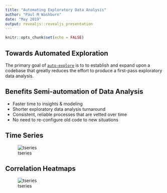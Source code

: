 ```yaml
---
title: "Automating Exploratory Data Analysis"
author: "Paul M Washburn"
date: "May 2019"
output: revealjs::revealjs_presentation
---
```


```r
knitr::opts_chunk$set(echo = FALSE)
```

## Towards Automated Exploration

The primary goal of [`auto-explore`](https://github.com/paulmattheww/auto-explore) is to to establish and expand upon a codebase that greatly reduces the effort to produce a first-pass exploratory data analysis.

## Benefits Semi-automation of Data Analysis

- Faster time to insights & modeling
- Shorter exploratory data analysis turnaround
- Consistent, reliable processes that are vetted over time
- No need to re-configure old code to new situations

## Time Series

![tseries](/Users/pmw/Desktop/templates/auto-explore/img/tseries.png)

## Correlation Heatmaps

![tseries](/Users/pmw/Desktop/templates/auto-explore/img/heatmap.png)



